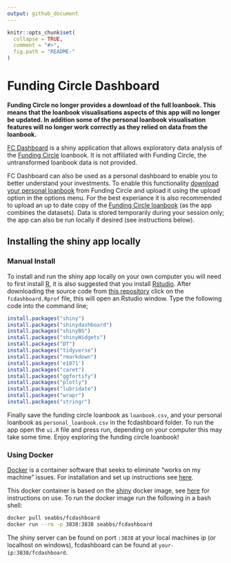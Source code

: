 ```yaml
---
output: github_document
---
```


```r
knitr::opts_chunk$set(
  collapse = TRUE,
  comment = "#>",
  fig.path = "README-"
)
```

# Funding Circle Dashboard

**Funding Circle no longer provides a download of the full loanbook. This means that the loanbook visualisations aspects of this app will no longer be updated. In addition some of the personal loanbook visualisation features will no longer work correctly as they relied on data from the loanbook.**

[FC Dashboard](http://seabbs.co.uk/shiny/fcdashboard) is a shiny application that allows exploratory data analysis of the [Funding Circle](https://www.fundingcircle.com) loanbook. It is not affiliated with Funding Circle, the untransformed loanbook data is not provided. 

FC Dashboard can also be used as a personal dashboard to enable you to better understand your investments. To enable this functionality [download your personal loanbook](https://www.fundingcircle.com/investors/historical_loan_parts_summaries.csv?disable_pagination=true) from Funding Circle and upload it using the upload option in the options menu. For the best experiance it is also recommended to upload an up to date copy of the [Funding Circle loanbook](https://www.fundingcircle.com/loanbook) (as the app combines the datasets). Data is stored temporarily during your session only; the app can also be run locally if desired (see instructions below).

## Installing the shiny app locally


### Manual Install

To install and run the shiny app locally on your own computer you will need to first install [R](https://www.r-project.org/), it is also suggested that you install [Rstudio](https://www.rstudio.com/products/rstudio/download/). After downloading the source code from [this repository](https://www.github.com/seabbs/fcdashboard) click on the `fcdashboard.Rprof` file, this will open an Rstudio window. Type the following code into the command line;

```r
install.packages("shiny")
install.packages("shinydashboard")
install.packages("shinyBS")
install.packages("shinyWidgets")
install.packages("DT")
install.packages("tidyverse")
install.packages("rmarkdown")
install.packages('e1071')
install.packages("caret")
install.packages("ggfortify")
install.packages("plotly")
install.packages("lubridate")
install.packages("wrapr")
install.packages("stringr")
```

Finally save the funding circle loanbook as `loanbook.csv`, and your personal loanbook as `personal_loanbook.csv` in the fcdashboard folder. To run the app open the `ui.R` file and press run, depending on your computer this may take some time. Enjoy exploring the funding circle loanbook!

### Using Docker

[Docker](https://www.docker.com/what-docker) is a container software that seeks to eliminate "works on my machine" issues. For installation and set up instructions see [here](https://www.docker.com/community-edition). 

This docker container is based on the [shiny](https://hub.docker.com/r/rocker/shiny/) docker image, see [here](https://github.com/rocker-org/shiny) for instructions on use. To run the docker image run the following in a bash shell:

```bash
docker pull seabbs/fcdashboard
docker run --rm -p 3838:3838 seabbs/fcdashboard
```

The shiny server can be found on port `:3838` at your local machines ip (or localhost on windows), fcdashboard can be found at `your-ip:3838/fcdashboard`.



